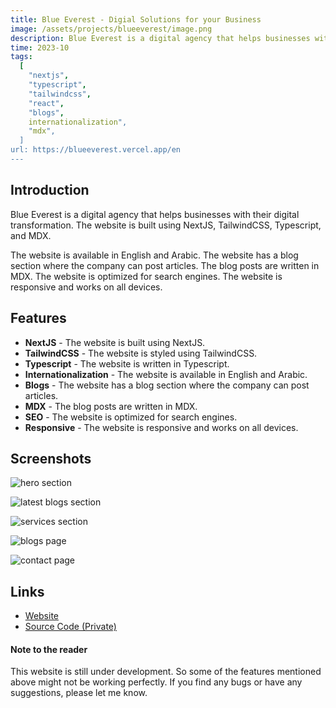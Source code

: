 ```yaml
---
title: Blue Everest - Digial Solutions for your Business
image: /assets/projects/blueeverest/image.png
description: Blue Everest is a digital agency that helps businesses with their digital transformation. The website is built using NextJS, TailwindCSS, Typescript, and MDX.
time: 2023-10
tags:
  [
    "nextjs",
    "typescript",
    "tailwindcss",
    "react",
    "blogs",
    internationalization",
    "mdx",
  ]
url: https://blueeverest.vercel.app/en
---
```


## Introduction

Blue Everest is a digital agency that helps businesses with their digital transformation. The website is built using NextJS, TailwindCSS, Typescript, and MDX.

The website is available in English and Arabic. The website has a blog section where the company can post articles. The blog posts are written in MDX. The website is optimized for search engines. The website is responsive and works on all devices.

## Features

- **NextJS** - The website is built using NextJS.
- **TailwindCSS** - The website is styled using TailwindCSS.
- **Typescript** - The website is written in Typescript.
- **Internationalization** - The website is available in English and Arabic.
- **Blogs** - The website has a blog section where the company can post articles.
- **MDX** - The blog posts are written in MDX.
- **SEO** - The website is optimized for search engines.
- **Responsive** - The website is responsive and works on all devices.

## Screenshots

<Image
  src='/assets/projects/blueeverest/image.png'
  alt='hero section'
  width={2580}
  height={1691}
/>

<Image
  src='/assets/projects/blueeverest/1.png'
  alt='latest blogs section'
  width={2580}
  height={1691}
/>

<Image
  src='/assets/projects/blueeverest/2.png'
  alt='services section'
  width={2580}
  height={1691}
/>

<Image
  src='/assets/projects/blueeverest/3.png'
  alt='blogs page'
  width={2580}
  height={1691}
/>

<Image
  src='/assets/projects/blueeverest/4.png'
  alt='contact page'
  width={2580}
  height={1691}
/>

## Links

- [Website](https://blueeverest.vercel.app/en)
- [Source Code (Private)](#)

#### Note to the reader

This website is still under development. So some of the features mentioned above might not be working perfectly. If you find any bugs or have any suggestions, please let me know.

